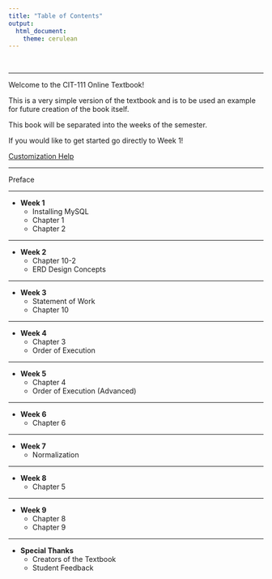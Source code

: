 ---
title: "Table of Contents"
output: 
  html_document:
    theme: cerulean
---

<br>

----

Welcome to the CIT-111 Online Textbook!

This is a very simple version of the textbook and is to be used an example for future creation of the book itself.

This book will be separated into the weeks of the semester.

If you would like to get started go directly to Week 1!

[Customization Help](RMarkdownHints.html)

----

Preface

<!------------------------------------------------>

----

* **Week 1**
    + Installing MySQL
    + Chapter 1
    + Chapter 2

<!------------------------------------------------>
  
----

* **Week 2**
    + Chapter 10-2
    + ERD Design Concepts


<!------------------------------------------------>

----

* **Week 3**
    + Statement of Work
    + Chapter 10

<!------------------------------------------------>

----

* **Week 4**
    + Chapter 3
    + Order of Execution


<!------------------------------------------------>

----

* **Week 5**
    + Chapter 4
    + Order of Execution (Advanced)


<!------------------------------------------------>

----

* **Week 6**
    + Chapter 6


<!------------------------------------------------>

----

* **Week 7**
    + Normalization



<!------------------------------------------------>

----


* **Week 8**
    + Chapter 5



<!------------------------------------------------->

----

* **Week 9**
    + Chapter 8
    + Chapter 9




<!------------------------------------------------->

----

* **Special Thanks**
    + Creators of the Textbook
    + Student Feedback



<!------------------------------------------------->





<footer></footer>

